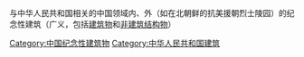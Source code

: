 与中华人民共和国相关的中国领域内、外（如在北朝鲜的抗美援朝烈士陵园）的纪念性建筑（广义，包括[[建筑物|建筑物]]和[[非建筑结构物|非建筑结构物]]）

[[Category:中国纪念性建筑物|Category:中国纪念性建筑物]]
[[Category:中华人民共和国建筑|Category:中华人民共和国建筑]]